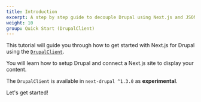 ```yaml
---
title: Introduction
excerpt: A step by step guide to decouple Drupal using Next.js and JSON:API.
weight: 10
group: Quick Start (DrupalClient)
---
```


This tutorial will guide you through how to get started with Next.js for Drupal using the [`DrupalClient`](/docs/client).

You will learn how to setup Drupal and connect a Next.js site to display your content.

<Callout icon="⚠️">

The `DrupalClient` is available in `next-drupal ^1.3.0` as **experimental**.

</Callout>

Let's get started!
